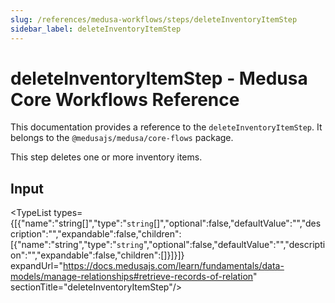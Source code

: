 ```yaml
---
slug: /references/medusa-workflows/steps/deleteInventoryItemStep
sidebar_label: deleteInventoryItemStep
---
```



# deleteInventoryItemStep - Medusa Core Workflows Reference

This documentation provides a reference to the `deleteInventoryItemStep`. It belongs to the `@medusajs/medusa/core-flows` package.

This step deletes one or more inventory items.

## Input

<TypeList types={[{"name":"string[]","type":"`string`[]","optional":false,"defaultValue":"","description":"","expandable":false,"children":[{"name":"string","type":"`string`","optional":false,"defaultValue":"","description":"","expandable":false,"children":[]}]}]} expandUrl="https://docs.medusajs.com/learn/fundamentals/data-models/manage-relationships#retrieve-records-of-relation" sectionTitle="deleteInventoryItemStep"/>

